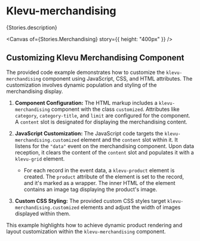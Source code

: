 
<Meta of={Stories} />

# Klevu-merchandising

<Markdown>{Stories.description}</Markdown>

<Canvas of={Stories.Merchandising} story={{ height: "400px" }} />

<Controls />

## Customizing Klevu Merchandising Component

The provided code example demonstrates how to customize the
`klevu-merchandising` component using JavaScript, CSS, and HTML attributes. The
customization involves dynamic population and styling of the merchandising
display.

1. **Component Configuration:** The HTML markup includes a `klevu-merchandising`
   component with the class `customized`. Attributes like `category`,
   `category-title`, and `limit` are configured for the component. A `content`
   slot is designated for displaying the merchandising content.

2. **JavaScript Customization:** The JavaScript code targets the
   `klevu-merchandising.customized` element and the `content` slot within it. It
   listens for the `"data"` event on the merchandising component. Upon data
   reception, it clears the content of the `content` slot and populates it with
   a `klevu-grid` element.

   - For each record in the event data, a `klevu-product` element is created.
     The `product` attribute of the element is set to the record, and it's
     marked as a wrapper. The inner HTML of the element contains an image tag
     displaying the product's image.

3. **Custom CSS Styling:** The provided custom CSS styles target
   `klevu-merchandising.customized` elements and adjust the width of images
   displayed within them.

This example highlights how to achieve dynamic product rendering and layout
customization within the `klevu-merchandising` component.

<Canvas of={Stories.CustomizedMerchandising} />

<Canvas of={Stories.WithInfiniteScroll} />
